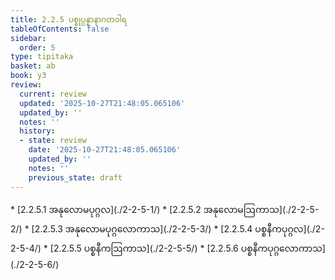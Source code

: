```yaml
---
title: 2.2.5 ပစ္စုပ္ပန္နာနာဂတဝါရ
tableOfContents: false
sidebar:
  order: 5
type: tipitaka
basket: ab
book: y3
review:
  current: review
  updated: '2025-10-27T21:48:05.065106'
  updated_by: ''
  notes: ''
  history:
  - state: review
    date: '2025-10-27T21:48:05.065106'
    updated_by: ''
    notes: ''
    previous_state: draft
---
```



<ReviewStatus review={frontmatter.review} showDetails={true} />

<HypothesisAnnotation frontmatter={frontmatter} />

<DynamicBreadcrumb />



<TableOfContents book="y3" section="2.2.5">
* [2.2.5.1 အနုလောမပုဂ္ဂလ](./2-2-5-1/)
* [2.2.5.2 အနုလောမဩကာသ](./2-2-5-2/)
* [2.2.5.3 အနုလောမပုဂ္ဂလောကာသ](./2-2-5-3/)
* [2.2.5.4 ပစ္စနီကပုဂ္ဂလ](./2-2-5-4/)
* [2.2.5.5 ပစ္စနီကဩကာသ](./2-2-5-5/)
* [2.2.5.6 ပစ္စနီကပုဂ္ဂလောကာသ](./2-2-5-6/)
</TableOfContents>